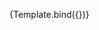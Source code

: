 

<Meta title="Components/Input" component={CustomInputComponent} />

<!-- 👇 We create a “template” of how args map to rendering -->


<!-- 👇 Each story then reuses that template -->

<Story name="Primary">{Template.bind({})}</Story>
